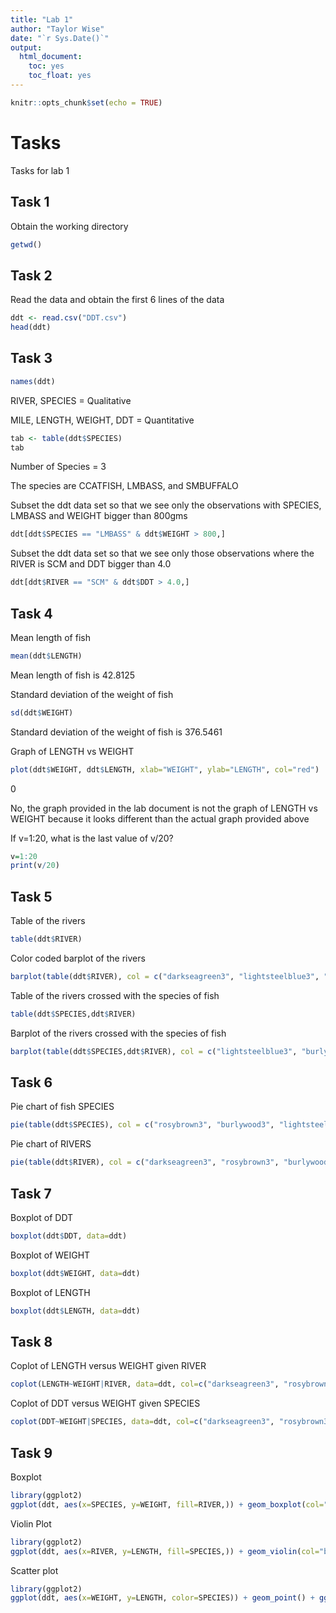 ```yaml
---
title: "Lab 1"
author: "Taylor Wise"
date: "`r Sys.Date()`"
output: 
  html_document:
    toc: yes
    toc_float: yes
---
```


```r
knitr::opts_chunk$set(echo = TRUE)
```

# Tasks

Tasks for lab 1

## Task 1

Obtain the working directory
```r
getwd()
```


## Task 2
Read the data and obtain the first 6 lines of the data
```r
ddt <- read.csv("DDT.csv")
head(ddt)
```

## Task 3

```r
names(ddt)
```

RIVER, SPECIES = Qualitative

MILE, LENGTH, WEIGHT, DDT = Quantitative

```r
tab <- table(ddt$SPECIES)
tab
```

Number of Species = 3

The species are CCATFISH, LMBASS, and SMBUFFALO

Subset the ddt data set so that we see only the observations with SPECIES, LMBASS and WEIGHT bigger than 800gms
```r
ddt[ddt$SPECIES == "LMBASS" & ddt$WEIGHT > 800,]
```


Subset the ddt data set so that we see only those observations where the RIVER is SCM and DDT bigger than 4.0
```r
ddt[ddt$RIVER == "SCM" & ddt$DDT > 4.0,]
```

## Task 4

Mean length of fish
```r
mean(ddt$LENGTH)
```

Mean length of fish is 42.8125
<!--
L <- ddt$LENGTH
mean(L)

Same result
-->

Standard deviation of the weight of fish
```r
sd(ddt$WEIGHT)
```

Standard deviation of the weight of fish is 376.5461
<!--
with(ddt,plot(WEIGHT,LENGTH))

is the same thing as below basically (no color ofc)
-->

Graph of LENGTH vs WEIGHT
```r
plot(ddt$WEIGHT, ddt$LENGTH, xlab="WEIGHT", ylab="LENGTH", col="red")
```

0 

No, the graph provided in the lab document is not the graph of LENGTH vs WEIGHT because it looks different than the actual graph provided above

<!--
Y versus X s.t. Length is the y-axis and WEIGHT is the x-axis  
-->

If v=1:20, what is the last value of v/20?
```r
v=1:20
print(v/20)
```

## Task 5

Table of the rivers
```r
table(ddt$RIVER)
```

<!--
Aesthetic colors for the graphs
-->

Color coded barplot of the rivers
```r
barplot(table(ddt$RIVER), col = c("darkseagreen3", "lightsteelblue3", "burlywood3", "rosybrown3"))
```

Table of the rivers crossed with the species of fish
```r
table(ddt$SPECIES,ddt$RIVER)
```

Barplot of the rivers crossed with the species of fish
```r
barplot(table(ddt$SPECIES,ddt$RIVER), col = c("lightsteelblue3", "burlywood3", "rosybrown3"), beside=TRUE)
```

## Task 6

Pie chart of fish SPECIES
```r
pie(table(ddt$SPECIES), col = c("rosybrown3", "burlywood3", "lightsteelblue3"))
```

Pie chart of RIVERS
```r
pie(table(ddt$RIVER), col = c("darkseagreen3", "rosybrown3", "burlywood3", "lightsteelblue3"))
```

## Task 7

Boxplot of DDT
```r
boxplot(ddt$DDT, data=ddt)
```

Boxplot of WEIGHT
```r
boxplot(ddt$WEIGHT, data=ddt)
```

Boxplot of LENGTH
```r
boxplot(ddt$LENGTH, data=ddt)
```

## Task 8

Coplot of LENGTH versus WEIGHT given RIVER
```r
coplot(LENGTH~WEIGHT|RIVER, data=ddt, col=c("darkseagreen3", "rosybrown3", "burlywood3", "lightsteelblue3"))
```

Coplot of DDT versus WEIGHT given SPECIES
```r
coplot(DDT~WEIGHT|SPECIES, data=ddt, col=c("darkseagreen3", "rosybrown3", "burlywood3", "lightsteelblue3"))
```

## Task 9

Boxplot
```r
library(ggplot2)
ggplot(ddt, aes(x=SPECIES, y=WEIGHT, fill=RIVER,)) + geom_boxplot(col="black") + ggtitle("Taylor Wise")
```

Violin Plot
```r
library(ggplot2)
ggplot(ddt, aes(x=RIVER, y=LENGTH, fill=SPECIES,)) + geom_violin(col="black") + ggtitle("Taylor Wise")
```

Scatter plot
```r
library(ggplot2)
ggplot(ddt, aes(x=WEIGHT, y=LENGTH, color=SPECIES)) + geom_point() + ggtitle("Taylor Wise")

```



